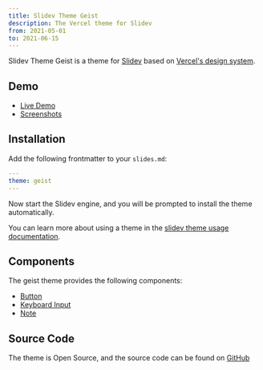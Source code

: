 ```yaml
---
title: Slidev Theme Geist
description: The Vercel theme for Slidev
from: 2021-05-01
to: 2021-06-15
---
```


Slidev Theme Geist is a theme for [Slidev](https://sli.dev) based on
[Vercel's design system](https://vercel.com/design).

## Demo

- [Live Demo](https://slidev-theme-geist.vercel.app)
- [Screenshots](#screenshots)

## Installation

Add the following frontmatter to your `slides.md`:

```yml
---
theme: geist
---
```

Now start the Slidev engine, and you will be prompted to install the theme
automatically.

You can learn more about using a theme in the
[slidev theme usage documentation](https://sli.dev/themes/use).

## Components

The geist theme provides the following components:

- [Button](https://vercel.com/design/button)
- [Keyboard Input](https://vercel.com/design/keyboard-input)
- [Note](https://vercel.com/design/note)

## Source Code

The theme is Open Source, and the source code can be found on
[GitHub](https://github.com/nico-bachner/slidev-theme-geist)
